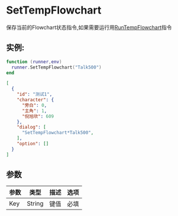 

# SetTempFlowchart
保存当前的Flowchart状态指令,如果需要运行用[RunTempFlowchart](./RunTempFlowchart)指令
## 实例:

<Tabs>

  <TabItem value="lua" label="Lua" default>

```lua
function (runner,env)
  runner.SetTempFlowchart("Talk500")
end
```
  </TabItem>

  <TabItem value="json" label="Json">

```json
[
  {
    "id": "测试1",
    "character": {
      "旁白": 0,
      "主角": 1,
      "倪旭欣": 609
    },
    "dialog": [
      "SetTempFlowchart*Talk500",
    ],
    "option": []
  }
]

```

  </TabItem>
</Tabs>

## 参数
| 参数      | 类型    | 描述                       | 选项 |
| --------- | ------- | -------------------------- | ---- |
| Key       | String  | 键值                       | 必填 |
